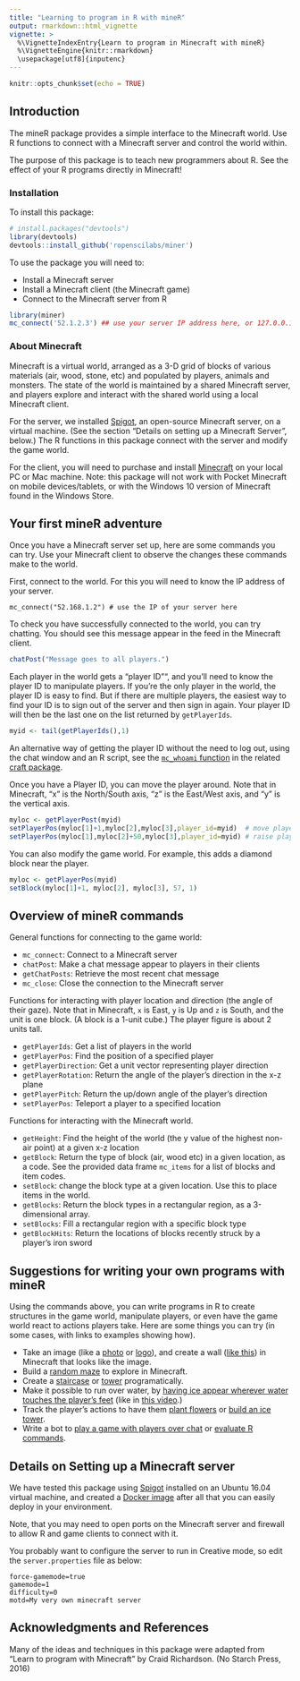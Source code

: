 ```yaml
---
title: "Learning to program in R with mineR"
output: rmarkdown::html_vignette
vignette: >
  %\VignetteIndexEntry{Learn to program in Minecraft with mineR}
  %\VignetteEngine{knitr::rmarkdown}
  \usepackage[utf8]{inputenc}
---
```


```r
knitr::opts_chunk$set(echo = TRUE)
```

## Introduction

The mineR package provides a simple interface to the Minecraft world. Use R functions
to connect with a Minecraft server and control the world within.

The purpose of this package is to teach new programmers about R. See the effect of
your R programs directly in Minecraft!

### Installation

To install this package:

```r
# install.packages("devtools")
library(devtools)
devtools::install_github('ropenscilabs/miner')
```

To use the package you will need to:

* Install a Minecraft server
* Install a Minecraft client (the Minecraft game)
* Connect to the Minecraft server from R

```r
library(miner)
mc_connect('52.1.2.3') ## use your server IP address here, or 127.0.0.1 if installed locally
```

### About Minecraft

Minecraft is a virtual world, arranged as a 3-D grid of blocks of various materials
(air, wood, stone, etc) and populated by players, animals and monsters. The state of
the world is maintained by a shared Minecraft server, and players explore and interact
with the shared world using a local Minecraft client.

For the server, we installed [Spigot](https://www.spigotmc.org/), an open-source
Minecraft server, on a virtual machine. (See the section
"Details on setting up a Minecraft Server", below.) The R functions in this package
connect with the server and modify the game world.

For the client, you will need to purchase and install [Minecraft](https://minecraft.net) on
your local PC or Mac machine. Note: this package will not work with Pocket Minecraft on mobile
devices/tablets, or with the Windows 10 version of Minecraft found in the Windows Store.

## Your first mineR adventure

Once you have a Minecraft server set up, here are some commands you can try. Use your Minecraft
client to observe the changes these commands make to the world.

First, connect to the world. For this you will need to know the IP address of your server.

```
mc_connect("52.168.1.2") # use the IP of your server here
```

To check you have successfully connected to the world, you can try chatting. You should
see this message appear in the feed in the Minecraft client.

```r
chatPost("Message goes to all players.")
```

Each player in the world gets a "player ID"", and you'll need to know the player ID to manipulate
players. If you're the only player in the world, the player ID is
easy to find. But if there are multiple players, the easiest way to find your ID is
to sign out of the server and then sign in again. Your player ID will then be the last
one on the list returned by `getPlayerIds`.

```r
myid <- tail(getPlayerIds(),1)
```

An alternative way of getting the player ID without the need to log out, using the chat window and an R script, see the [`mc_whoami` function](https://github.com/ropenscilabs/craft/blob/master/R/mc_whoami.R) in the related [craft package](https://github.com/ropenscilabs/craft).

Once you have a Player ID, you can move the player around. Note that in Minecraft, "x"
is the North/South axis, "z" is the East/West axis, and "y" is the vertical axis.

```r
myloc <- getPlayerPost(myid)
setPlayerPos(myloc[1]+1,myloc[2],myloc[3],player_id=myid)  # move player 1 tile North
setPlayerPos(myloc[1],myloc[2]+50,myloc[3],player_id=myid) # raise player 50 tiles in the air
```

You can also modify the game world. For example, this adds a diamond block near the player.

```r
myloc <- getPlayerPos(myid)
setBlock(myloc[1]+1, myloc[2], myloc[3], 57, 1)
```

## Overview of mineR commands

General functions for connecting to the game world:

* `mc_connect`: Connect to a Minecraft server
* `chatPost`: Make a chat message appear to players in their clients
* `getChatPosts`: Retrieve the most recent chat message
* `mc_close`: Close the connection to the Minecraft server

Functions for interacting with player location and direction (the angle of their gaze).
Note that in Minecraft, `x` is East, `y` is Up and `z` is South, and the unit is one block.
(A block is a 1-unit cube.) The player figure is about 2 units tall.

* `getPlayerIds`: Get a list of players in the world
* `getPlayerPos`: Find the position of a specified player
* `getPlayerDirection`: Get a unit vector representing player direction
* `getPlayerRotation`: Return the angle of the player's direction in the x-z plane
* `getPlayerPitch`: Return the up/down angle of the player's direction
* `setPlayerPos`: Teleport a player to a specified location

Functions for interacting with the Minecraft world.

* `getHeight`: Find the height of the world (the y value of the highest non-air point)
   at a given x-z location
* `getBlock`: Return the type of block (air, wood etc) in a given location, as a code. See the
   provided data frame `mc_items` for a list of blocks and item codes.
* `setBlock`: change the block type at a given location. Use this to place items in the world.
* `getBlocks`: Return the block types in a rectangular region, as a 3-dimensional array.
* `setBlocks`: Fill a rectangular region with a specific block type
* `getBlockHits`: Return the locations of blocks recently struck by a player's iron sword

## Suggestions for writing your own programs with mineR

Using the commands above, you can write programs in R to create structures in the game world,
manipulate players, or even have the game world react to actions players take. Here are
some things you can try (in some cases, with links to examples showing how).

* Take an image (like a [photo](../extra-vignettes/mc_image.md) or
  [logo](../extra-vignettes/R_logo.md)),
  and create a wall ([like this](minecraft-face.png)) in Minecraft that looks like the image.
* Build a [random maze](../extra-vignettes/maze.md) to explore in Minecraft.
* Create a [staircase](../extra-vignettes/stairway-to-heaven.md) or
  [tower](../extra-vignettes/stnad_on_tower.md) programatically.
* Make it possible to run over water, by [having ice appear wherever water touches
  the player's feet](https://gist.github.com/kbroman/711247a3d6791ebc2bda387b87ada6d2)
  (like in [this video](https://youtu.be/6gcRyuj0smg).)
* Track the player's actions to have them [plant flowers](../extra-vignettes/plant_a_garden)
  or [build an ice tower](../extra-vignettes/stand_on_tower.md).
* Write a bot to [play a game with players over chat](../extra-vignettes/numguess.md) or
  [evaluate R commands](../extra-vignettes/mc_Reval.R).

## Details on Setting up a Minecraft server

We have tested this package using [Spigot](https://www.spigotmc.org) installed on an Ubuntu 16.04 virtual machine, and created a [Docker image](https://github.com/ropenscilabs/miner/blob/master/inst/Dockerfile) after all that you can easily deploy in your environment.

Note, that you may need to open ports on the Minecraft server and firewall to allow R and game clients to connect with it.

You probably want to configure the server to run in Creative mode, so edit the `server.properties` file as below:

```
force-gamemode=true
gamemode=1
difficulty=0
motd=My very own minecraft server
```

## Acknowledgments and References

Many of the ideas and techniques in this package were adapted from
"Learn to program with Minecraft" by Craid Richardson. (No Starch Press, 2016)
